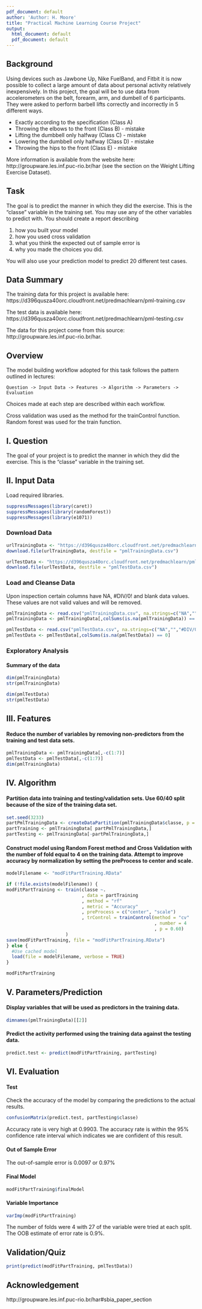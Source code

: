 ```yaml
---
pdf_document: default
author: 'Author: H. Moore'
title: "Practical Machine Learning Course Project"
output:
  html_document: default
  pdf_document: default
---
```


## Background
Using devices such as Jawbone Up, Nike FuelBand, and Fitbit it is now possible to collect a large amount of data about personal activity relatively inexpensively. In this project, the goal will be to use data from accelerometers on the belt, forearm, arm, and dumbell of 6 participants. They were asked to perform barbell lifts correctly and incorrectly in 5 different ways. 

* Exactly according to the specification (Class A)
* Throwing the elbows to the front (Class B) - mistake
* Lifting the dumbbell only halfway (Class C) - mistake
* Lowering the dumbbell only halfway (Class D) - mistake
* Throwing the hips to the front (Class E) - mistake

More information is available from the website here: http://groupware.les.inf.puc-rio.br/har (see the section on the Weight Lifting Exercise Dataset). 


## Task
The goal is to predict the manner in which they did the exercise. This is the "classe" variable in the training set. You may use any of the other variables to predict with. You should create a report describing

1. how you built your model
2. how you used cross validation
3. what you think the expected out of sample error is
4. why you made the choices you did. 

You will also use your prediction model to predict 20 different test cases.


## Data Summary
The training data for this project is available here:
https://d396qusza40orc.cloudfront.net/predmachlearn/pml-training.csv

The test data is available here:
https://d396qusza40orc.cloudfront.net/predmachlearn/pml-testing.csv

The data for this project come from this source: http://groupware.les.inf.puc-rio.br/har.


## Overview
The model building workflow adopted for this task follows the pattern outlined in lectures:

    Question -> Input Data -> Features -> Algorithm -> Parameters -> Evaluation

Choices made at each step are described within each workflow.

Cross validation was used as the method for the trainControl function.  Random forest was used for the train function.



## I. Question
The goal of your project is to predict the manner in which they did the exercise. This is the "classe" variable in the training set.


## II. Input Data
Load required libraries.
```r
suppressMessages(library(caret))
suppressMessages(library(randomForest))
suppressMessages(library(e1071))
```

### Download Data
```r
urlTrainingData <- "https://d396qusza40orc.cloudfront.net/predmachlearn/pml-training.csv"
download.file(urlTrainingData, destfile = "pmlTrainingData.csv")

urlTestData <- "https://d396qusza40orc.cloudfront.net/predmachlearn/pml-testing.csv"
download.file(urlTestData, destfile = "pmlTestData.csv")
```

### Load and Cleanse Data
Upon inspection certain columns have NA, #DIV/0! and blank data values.  These values are not valid values and will be removed.
```r
pmlTrainingData <- read.csv("pmlTrainingData.csv", na.strings=c("NA","","#DIV/0!"))
pmlTrainingData <- pmlTrainingData[,colSums(is.na(pmlTrainingData)) == 0] 
```

```r
pmlTestData <- read.csv("pmlTestData.csv", na.strings=c("NA","","#DIV/0!"))
pmlTestData <- pmlTestData[,colSums(is.na(pmlTestData)) == 0] 
```

### Exploratory Analysis

#### Summary of the data
```r
dim(pmlTrainingData)
str(pmlTrainingData)
```

```r
dim(pmlTestData)
str(pmlTestData)
```


## III. Features

#### Reduce the number of variables by removing non-predictors from the training and test data sets.
```r
pmlTrainingData <- pmlTrainingData[,-c(1:7)]
pmlTestData <- pmlTestData[,-c(1:7)]
dim(pmlTrainingData)
```


## IV. Algorithm

#### Partition data into training and testing/validation sets.  Use 60/40 split because of the size of the training data set.
```r
set.seed(3233)
partPmlTrainingData <- createDataPartition(pmlTrainingData$classe, p = 0.6, list = FALSE)
partTraining <- pmlTrainingData[ partPmlTrainingData,]
partTesting <- pmlTrainingData[-partPmlTrainingData,]
```

#### Construct model using Random Forest method and Cross Validation with the number of fold equal to 4 on the training data.  Attempt to improve accuracy by normalization by setting the preProcess to center and scale.
```r
modelFilename <- "modFitPartTraining.RData"

if (!file.exists(modelFilename)) {
modFitPartTraining <- train(classe ~.
                            , data = partTraining
                            , method = "rf"
                            , metric = "Accuracy"
                            , preProcess = c("center", "scale")
                            , trControl = trainControl(method = "cv"
                                                       , number = 4
                                                       , p = 0.60)
                      )
save(modFitPartTraining, file = "modFitPartTraining.RData")
} else {
  #Use cached model
  load(file = modelFilename, verbose = TRUE)
}
```

```r
modFitPartTraining
```

## V. Parameters/Prediction

#### Display variables that will be used as predictors in the training data.
```r
dimnames(pmlTrainingData)[[2]]
```

#### Predict the activity performed using the training data against the testing data.
```r
predict.test <- predict(modFitPartTraining, partTesting)
```

## VI. Evaluation

#### Test
Check the accuracy of the model by comparing the predictions to the actual results.
```r
confusionMatrix(predict.test, partTesting$classe)
```
Accuracy rate is very high at 0.9903.  The accuracy rate is within the 95% confidence rate interval which indicates we are confident of this result.

#### Out of Sample Error
The out-of-sample error is 0.0097 or 0.97%

#### Final Model
```r
modFitPartTraining$finalModel
```

#### Variable Importance
```r
varImp(modFitPartTraining)
```
The number of folds were 4 with 27 of the variable were tried at each split.  The OOB estimate of error rate is 0.9%.


## Validation/Quiz
```r
print(predict(modFitPartTraining, pmlTestData))
```


## Acknowledgement
http://groupware.les.inf.puc-rio.br/har#sbia_paper_section

